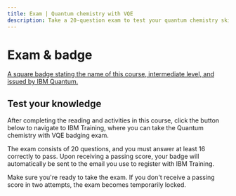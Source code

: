 ```yaml
---
title: Exam | Quantum chemistry with VQE
description: Take a 20-question exam to test your quantum chemistry skills and receive a badge from the IBM Training website.
---
```


# Exam & badge

[A square badge stating the name of this course, intermediate level, and issued by IBM Quantum.](/learning/images/courses/quantum-chem-with-vqe/exam/badge.svg)

## Test your knowledge

After completing the reading and activities in this course, click the button below to navigate to IBM Training, where you can take the Quantum chemistry with VQE badging exam.

The exam consists of 20 questions, and you must answer at least 16 correctly to pass. Upon receiving a passing score, your badge will automatically be sent to the email you use to register with IBM Training.

Make sure you're ready to take the exam. If you don't receive a passing score in two attempts, the exam becomes temporarily locked.

<LaunchExamButton href="https://learn.ibm.com/course/view.php?id=17663" />